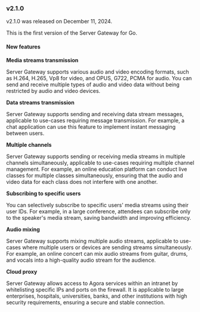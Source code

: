 <PlatformWrapper platform="go">

### v2.1.0

v2.1.0 was released on December 11, 2024.

This is the first version of the Server Gateway for Go.

#### New features

**Media streams transmission**

Server Gateway supports various audio and video encoding formats, such as H.264, H.265, Vp8 for video, and OPUS, G722, PCMA for audio. You can send and receive multiple types of audio and video data without being restricted by audio and video devices.

**Data streams transmission**

Server Gateway supports sending and receiving data stream messages, applicable to use-cases requiring message transmission. For example, a chat application can use this feature to implement instant messaging between users.

**Multiple channels**

Server Gateway supports sending or receiving media streams in multiple channels simultaneously, applicable to use-cases requiring multiple channel management. For example, an online education platform can conduct live classes for multiple classes simultaneously, ensuring that the audio and video data for each class does not interfere with one another.

**Subscribing to specific users**

You can selectively subscribe to specific users' media streams using their user IDs. For example, in a large conference, attendees can subscribe only to the speaker's media stream, saving bandwidth and improving efficiency.

**Audio mixing**

Server Gateway supports mixing multiple audio streams, applicable to use-cases where multiple users or devices are sending streams simultaneously. For example, an online concert can mix audio streams from guitar, drums, and vocals into a high-quality audio stream for the audience.

**Cloud proxy**

Server Gateway allows access to Agora services within an intranet by whitelisting specific IPs and ports on the firewall. It is applicable to large enterprises, hospitals, universities, banks, and other institutions with high security requirements, ensuring a secure and stable connection.


</PlatformWrapper>